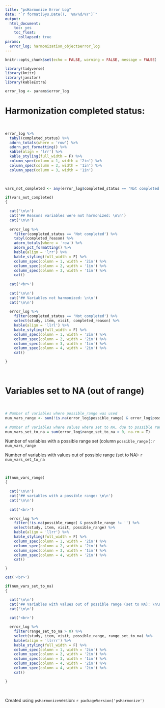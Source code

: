 ```yaml
---
title: "psHarmonize Error Log"
date: "`r format(Sys.Date(), '%m/%d/%Y')`"
output: 
  html_document:
    toc: yes
    toc_float:
      collapsed: true
params:
  error_log: harmonization_object$error_log
---
```


```r
knitr::opts_chunk$set(echo = FALSE, warning = FALSE, message = FALSE)

library(tidyverse)
library(knitr)
library(janitor)
library(kableExtra)

error_log <- params$error_log

```


# Harmonization completed status:

<br>

```r

error_log %>%
  tabyl(completed_status) %>%
  adorn_totals(where = 'row') %>%
  adorn_pct_formatting() %>%
  kable(align = 'lrr') %>%
  kable_styling(full_width = F) %>%
  column_spec(column = 1, width = '2in') %>%
  column_spec(column = 2, width = '1in') %>%
  column_spec(column = 3, width = '1in') 

```

<br>

```r

vars_not_completed <- any(error_log$completed_status == 'Not completed')

if(vars_not_completed)
{
  
  cat('\n\n')
  cat('## Reasons variables were not harmonized: \n\n')
  cat('\n\n')
  
  error_log %>%
    filter(completed_status == 'Not completed') %>%
    tabyl(completed_reason) %>%
    adorn_totals(where = 'row') %>%
    adorn_pct_formatting() %>%
    kable(align = 'lrr') %>%
    kable_styling(full_width = F) %>%
    column_spec(column = 1, width = '2in') %>%
    column_spec(column = 2, width = '1in') %>%
    column_spec(column = 3, width = '1in') %>%
    cat()
  
  cat('<br>')
  
  cat('\n\n')
  cat('## Variables not harmonized: \n\n')
  cat('\n\n')
  
  error_log %>%
    filter(completed_status == 'Not completed') %>%
    select(study, item, visit, completed_reason) %>%
    kable(align = 'llrl') %>%
    kable_styling(full_width = F) %>%
    column_spec(column = 1, width = '2in') %>%
    column_spec(column = 2, width = '2in') %>%
    column_spec(column = 3, width = '1in') %>%
    column_spec(column = 4, width = '2in') %>%
    cat()

}


```

<br>

# Variables set to NA (out of range)

<br>


```r

# Number of variables where possible_range was used
num_vars_range <- sum(!is.na(error_log$possible_range) & error_log$possible_range != '', na.rm = T)
  
# Number of variables where values where set to NA, due to possible range
num_vars_set_to_na = sum(error_log$range_set_to_na > 0, na.rm = T)

```


Number of variables with a possible range set (column `possible_range` ): `r num_vars_range`

Number of variables with values out of possible range (set to NA): `r num_vars_set_to_na`

<br>

```r

if(num_vars_range)
{

  cat('\n\n')
  cat('## variables with a possible range: \n\n')
  cat('\n\n')
  
  cat('<br>')

  error_log %>%
    filter(!is.na(possible_range) & possible_range != '') %>%
    select(study, item, visit, possible_range) %>%
    kable(align = 'llrr') %>%
    kable_styling(full_width = F) %>%
    column_spec(column = 1, width = '2in') %>%
    column_spec(column = 2, width = '2in') %>%
    column_spec(column = 3, width = '1in') %>%
    column_spec(column = 4, width = '2in') %>%
    cat()

}

cat('<br>')

if(num_vars_set_to_na)
{

  cat('\n\n')
  cat('## Variables with values out of possible range (set to NA): \n\n')
  cat('\n\n')
  
  cat('<br>')

  error_log %>%
    filter(range_set_to_na > 0) %>%
    select(study, item, visit, possible_range, range_set_to_na) %>%
    kable(align = 'llrrr') %>%
    kable_styling(full_width = F) %>%
    column_spec(column = 1, width = '2in') %>%
    column_spec(column = 2, width = '2in') %>%
    column_spec(column = 3, width = '1in') %>%
    column_spec(column = 4, width = '2in') %>%
    column_spec(column = 4, width = '2in') %>%
    cat()

}

```

<br>

Created using `psHarmonize`version: `r packageVersion('psHarmonize')`

